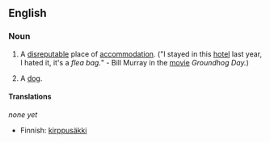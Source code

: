 ==English==

===Noun===
{{en-noun|sg=[[flea]] [[bag]]}}

# A [[disreputable]] place of [[accommodation]].  ("I stayed in this [[hotel]] last year, I hated it, it's a ''flea bag.''" - Bill Murray in the [[movie]] ''Groundhog Day.'')
# {{slang}} A [[dog]].

====Translations====
{{trans-top|disreputable place of accommodation}}
''none yet''
{{trans-mid}}
{{trans-bottom}}

{{trans-top|(slang) dog}}
*Finnish: [[kirppusäkki]]
{{trans-mid}}
{{trans-bottom}}